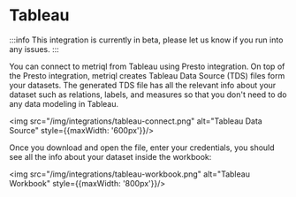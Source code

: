 # Tableau

:::info
This integration is currently in beta, please let us know if you run into any issues.
:::

<YoutubeVideo id="6hB2DPxj9p4" />

You can connect to metriql from Tableau using Presto integration. On top of the Presto integration, metriql creates Tableau Data Source (TDS) files form your datasets. The generated TDS file has all the relevant info about your dataset such as relations, labels, and measures so that you don't need to do any data modeling in Tableau.

<img src="/img/integrations/tableau-connect.png" alt="Tableau Data Source" style={{maxWidth: '600px'}}/>

Once you download and open the file, enter your credentials, you should see all the info about your dataset inside the workbook:

<img src="/img/integrations/tableau-workbook.png" alt="Tableau Workbook" style={{maxWidth: '800px'}}/>
